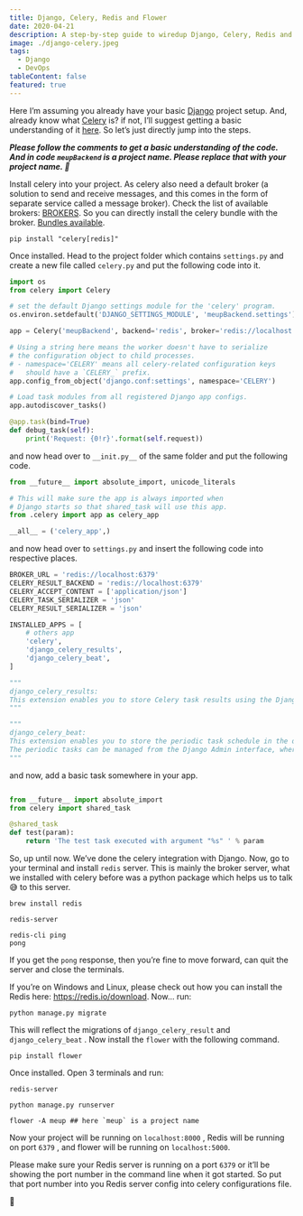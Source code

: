 ```yaml
---
title: Django, Celery, Redis and Flower
date: 2020-04-21
description: A step-by-step guide to wiredup Django, Celery, Redis and Flower
image: ./django-celery.jpeg
tags:
  - Django
  - DevOps
tableContent: false
featured: true
---
```


Here I’m assuming you already have your basic [Django](https://www.djangoproject.com/) project setup. And, already know what [Celery](https://docs.celeryproject.org/en/stable/getting-started/introduction.html) is? if not, I’ll suggest getting a basic understanding of it [here](https://docs.celeryproject.org/en/stable/getting-started/introduction.html). So let’s just directly jump into the steps.

_**Please follow the comments to get a basic understanding of the code. And in code `meupBackend` is a project name. Please replace that with your project name. 🤘**_

Install celery into your project. As celery also need a default broker (a solution to send and receive messages, and this comes in the form of separate service called a message broker). Check the list of available brokers: [BROKERS](https://docs.celeryproject.org/en/stable/getting-started/brokers/index.html#broker-overview). So you can directly install the celery bundle with the broker. [Bundles available](https://docs.celeryproject.org/en/stable/getting-started/introduction.html#bundles).

```shell
pip install "celery[redis]"
```

Once installed. Head to the project folder which contains `settings.py` and create a new file called `celery.py` and put the following code into it.

```python:celery.py
import os
from celery import Celery

# set the default Django settings module for the 'celery' program.
os.environ.setdefault('DJANGO_SETTINGS_MODULE', 'meupBackend.settings')

app = Celery('meupBackend', backend='redis', broker='redis://localhost:6379')

# Using a string here means the worker doesn't have to serialize
# the configuration object to child processes.
# - namespace='CELERY' means all celery-related configuration keys
#   should have a `CELERY_` prefix.
app.config_from_object('django.conf:settings', namespace='CELERY')

# Load task modules from all registered Django app configs.
app.autodiscover_tasks()

@app.task(bind=True)
def debug_task(self):
    print('Request: {0!r}'.format(self.request))

```

and now head over to `__init.py__` of the same folder and put the following code.

```python:__init__.py
from __future__ import absolute_import, unicode_literals

# This will make sure the app is always imported when
# Django starts so that shared_task will use this app.
from .celery import app as celery_app

__all__ = ('celery_app',)

```

and now head over to `settings.py` and insert the following code into respective places.

```python:settings.py
BROKER_URL = 'redis://localhost:6379'
CELERY_RESULT_BACKEND = 'redis://localhost:6379'
CELERY_ACCEPT_CONTENT = ['application/json']
CELERY_TASK_SERIALIZER = 'json'
CELERY_RESULT_SERIALIZER = 'json'

INSTALLED_APPS = [
    # others app
    'celery',
    'django_celery_results',
    'django_celery_beat',
]

"""
django_celery_results:
This extension enables you to store Celery task results using the Django ORM.
"""

"""
django_celery_beat:
This extension enables you to store the periodic task schedule in the database.
The periodic tasks can be managed from the Django Admin interface, where you can create, edit and delete periodic tasks and how often they should run.
"""

```

and now, add a basic task somewhere in your app.

```python:tasks.py

from __future__ import absolute_import
from celery import shared_task

@shared_task
def test(param):
    return 'The test task executed with argument "%s" ' % param

```

So, up until now. We’ve done the celery integration with Django. Now, go to your terminal and install `redis` server. This is mainly the broker server, what we installed with celery before was a python package which helps us to talk 😅 to this server.

```shell:terminal-1
brew install redis
```

```shell:terminal-1
redis-server
```

```shell:terminal-2
redis-cli ping
pong
```

If you get the `pong` response, then you’re fine to move forward, can quit the server and close the terminals.

If you’re on Windows and Linux, please check out how you can install the Redis here: https://redis.io/download. Now… run:

```shell
python manage.py migrate
```

This will reflect the migrations of `django_celery_result` and `django_celery_beat` . Now install the `flower` with the following command.

```shell
pip install flower
```

Once installed. Open 3 terminals and run:

```shell:terminal-1
redis-server
```

```shell:terminal-2
python manage.py runserver
```

```shell:terminal-3
flower -A meup ## here `meup` is a project name
```

Now your project will be running on `localhost:8000` , Redis will be running on port `6379` , and flower will be running on `localhost:5000`.

Please make sure your Redis server is running on a port `6379` or it’ll be showing the port number in the command line when it got started. So put that port number into you Redis server config into celery configurations file.

🙏

